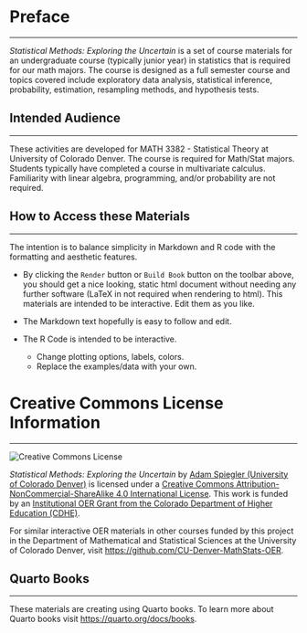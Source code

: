 # Preface {.unnumbered}

---

*Statistical Methods: Exploring the Uncertain* is a set of course materials for an undergraduate course (typically junior year) in statistics that is required for our math majors. The course is designed as a full semester course and topics covered include exploratory data analysis, statistical inference, probability, estimation, resampling methods, and hypothesis tests.


## Intended Audience

---

These activities are developed for MATH 3382 - Statistical Theory at University of Colorado Denver. The course is required for Math/Stat majors. Students typically have completed a course in multivariate calculus. Familiarity with linear algebra, programming, and/or probability are not required.

## How to Access these Materials

---

The intention is to balance simplicity in Markdown and R code with the formatting and aesthetic features.

- By clicking the `Render` button or `Build Book` button on the toolbar above, you should get a nice looking, static html document without needing any further software (LaTeX in not required when rendering to html). This materials are intended to be interactive. Edit them as you like.

- The Markdown text hopefully is easy to follow and edit.
- The R Code is intended to be interactive.
  - Change plotting options, labels, colors.
  - Replace the examples/data with your own.



# Creative Commons License Information

---

![Creative Commons License](https://i.creativecommons.org/l/by-nc-sa/4.0/88x31.png) <nbsp>

*Statistical Methods: Exploring the Uncertain* by [Adam Spiegler (University of Colorado Denver)](https://github.com/CU-Denver-MathStats-OER/Statistical-Theory) is licensed under a [Creative Commons Attribution-NonCommercial-ShareAlike 4.0 International License](http://creativecommons.org/licenses/by-nc-sa/4.0/). This work is funded by an [Institutional OER Grant from the Colorado Department of Higher Education (CDHE)](https://cdhe.colorado.gov/educators/administration/institutional-groups/open-educational-resources-in-colorado).

For similar interactive OER materials in other courses funded by this project in the Department of Mathematical and Statistical Sciences at the University of Colorado Denver, visit <https://github.com/CU-Denver-MathStats-OER>.

## Quarto Books

---

These materials are creating using Quarto books. To learn more about Quarto books visit <https://quarto.org/docs/books>.
